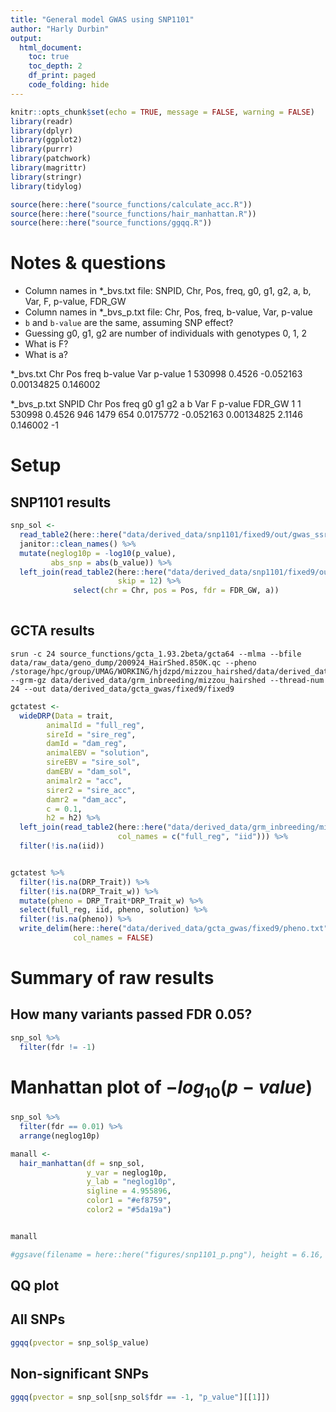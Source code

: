 ```yaml
---
title: "General model GWAS using SNP1101"
author: "Harly Durbin"
output:
  html_document:
    toc: true
    toc_depth: 2
    df_print: paged
    code_folding: hide
---
```


```r
knitr::opts_chunk$set(echo = TRUE, message = FALSE, warning = FALSE)
library(readr)
library(dplyr)
library(ggplot2)
library(purrr)
library(patchwork)
library(magrittr)
library(stringr)
library(tidylog)

source(here::here("source_functions/calculate_acc.R"))
source(here::here("source_functions/hair_manhattan.R"))
source(here::here("source_functions/ggqq.R"))
```

# Notes & questions

* Column names in *_bvs.txt file: SNPID, Chr, Pos, freq, g0, g1, g2, a, b, Var, F, p-value, FDR_GW
* Column names in *_bvs_p.txt file: Chr, Pos, freq, b-value, Var, p-value
* `b` and `b-value` are the same, assuming SNP effect? 
* Guessing g0, g1, g2 are number of individuals with genotypes 0, 1, 2
* What is F?
* What is a?

*_bvs.txt
Chr     Pos     freq    b-value Var     p-value
1       530998  0.4526  -0.052163       0.00134825      0.146002

*_bvs_p.txt
SNPID   Chr     Pos     freq    g0      g1      g2      a       b       Var     F       p-value FDR_GW
1       1       530998  0.4526  946     1479    654     0.0175772       -0.052163       0.00134825      2.1146  0.146002        -1

# Setup

## SNP1101 results

```r
snp_sol <-
  read_table2(here::here("data/derived_data/snp1101/fixed9/out/gwas_ssr_fixed9_bvs_p.txt"))  %>%
  janitor::clean_names() %>%
  mutate(neglog10p = -log10(p_value),
         abs_snp = abs(b_value)) %>%
  left_join(read_table2(here::here("data/derived_data/snp1101/fixed9/out/gwas_ssr_fixed9_bvs.txt"),
                        skip = 12) %>%
              select(chr = Chr, pos = Pos, fdr = FDR_GW, a))
  
```

## GCTA results

```
srun -c 24 source_functions/gcta_1.93.2beta/gcta64 --mlma --bfile data/raw_data/geno_dump/200924_HairShed.850K.qc --pheno /storage/hpc/group/UMAG/WORKING/hjdzpd/mizzou_hairshed/data/derived_data/gcta_gwas/fixed9/pheno.txt --grm-gz data/derived_data/grm_inbreeding/mizzou_hairshed --thread-num 24 --out data/derived_data/gcta_gwas/fixed9/fixed9
```

```r

gctatest <-
  wideDRP(Data = trait,
        animalId = "full_reg",
        sireId = "sire_reg",
        damId = "dam_reg",
        animalEBV = "solution",
        sireEBV = "sire_sol",
        damEBV = "dam_sol",
        animalr2 = "acc",
        sirer2 = "sire_acc",
        damr2 = "dam_acc",
        c = 0.1,
        h2 = h2) %>% 
  left_join(read_table2(here::here("data/derived_data/grm_inbreeding/mizzou_hairshed.grm.id"),
                        col_names = c("full_reg", "iid"))) %>% 
  filter(!is.na(iid))


gctatest %>% 
  filter(!is.na(DRP_Trait)) %>% 
  filter(!is.na(DRP_Trait_w)) %>% 
  mutate(pheno = DRP_Trait*DRP_Trait_w) %>% 
  select(full_reg, iid, pheno, solution) %>% 
  filter(!is.na(pheno)) %>% 
  write_delim(here::here("data/derived_data/gcta_gwas/fixed9/pheno.txt"),
              col_names = FALSE)
```



# Summary of raw results

## How many variants passed FDR 0.05?

```r
snp_sol %>% 
  filter(fdr != -1)
```

# Manhattan plot of $-log_{10}(p-value)$

```r
snp_sol %>% 
  filter(fdr == 0.01) %>% 
  arrange(neglog10p)
```

```r
manall <- 
  hair_manhattan(df = snp_sol,
                 y_var = neglog10p, 
                 y_lab = "neglog10p",
                 sigline = 4.955896,
                 color1 = "#ef8759",
                 color2 = "#5da19a")


manall

#ggsave(filename = here::here("figures/snp1101_p.png"), height = 6.16, width = 11)
```

## QQ plot

## All SNPs

```r
ggqq(pvector = snp_sol$p_value)
```

## Non-significant SNPs

```r
ggqq(pvector = snp_sol[snp_sol$fdr == -1, "p_value"][[1]])
```
